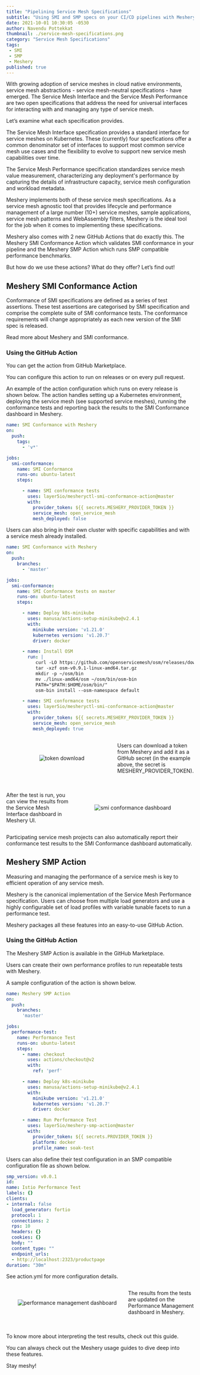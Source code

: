 ```yaml
---
title: "Pipelining Service Mesh Specifications"
subtitle: "Using SMI and SMP specs on your CI/CD pipelines with Meshery's GitHub Actions"
date: 2021-10-01 10:30:05 -0530
author: Navendu Pottekkat
thumbnail: ./service-mesh-specifications.png
category: "Service Mesh Specifications"
tags:
 - SMI
 - SMP
 - Meshery
published: true
---
```



<BlogWrapper>
  
<p>With growing adoption of service meshes in cloud native environments, service mesh abstractions - service mesh-neutral specifications - have emerged.  The <Link to="/projects/service-mesh-interface-conformance">Service Mesh Interface</Link> and the <Link to="/projects/service-mesh-performance">Service Mesh Performance</Link> are two open specifications that address the need for universal interfaces for interacting with and managing any type of service mesh.</p>
<p>Let’s examine what each specification provides.</p>
<p>The <Link to="https://smi-spec.io">Service Mesh Interface</Link> specification provides a standard interface for service meshes on Kubernetes. These (currently) four specfications offer a common denominator set of interfaces to support most common service mesh use cases and the flexibility to evolve to support new service mesh capabilities over time.</p>
<p>The <Link to="https://smp-spec.io">Service Mesh Performance</Link> specification standardizes service mesh value measurement, characterizing any deployment's performance by capturing the details of infrastructure capacity, service mesh configuration and workload metadata.</p>
<p>Meshery implements both of these service mesh specifications. As a service mesh agnostic tool that provides lifecycle and performance management of a large number (10+) service meshes, sample applications, service mesh patterns and WebAssembly filters, Meshery is the ideal tool for the job when it comes to implementing these specifications.</p>
<p>Meshery also comes with 2 new GitHub Actions that do exactly this. The <Link to="https://github.com/layer5io/meshery-smi-conformance-action">Meshery SMI Conformance Action</Link> which <Link to="https://meshery.io/blog/validating-smi-conformance-with-meshery">validates SMI conformance</Link> in your pipeline and the <Link to="https://github.com/layer5io/meshery-smp-action">Meshery SMP Action</Link> which runs <Link to="https://docs.meshery.io/functionality/performance-management">SMP compatible performance benchmarks</Link>.</p>
<p>But how do we use these actions? What do they offer? Let’s find out!</p>

<h2>Meshery SMI Conformance Action</h2>

<p>Conformance of SMI specifications are defined as a series of test assertions. These test assertions are categorised by SMI specification and comprise the complete suite of SMI conformance tests. The conformance requirements will change appropriately as each new version of the SMI spec is released.</p>
<p><Link to="https://docs.meshery.io/functionality/service-mesh-interface">Read more</Link> about Meshery and SMI conformance.</p>

<h3>Using the GitHub Action</h3>

<p>You can get the action from <Link to="https://github.com/marketplace/actions/service-mesh-interface-conformance-with-meshery">GitHub Marketplace</Link>.</p>
<p>You can configure this action to run on releases or on every pull request.</p>
<p>An example of the action configuration which runs on every release is shown below. The action handles setting up a Kubernetes environment, deploying the service mesh (see supported service meshes), running the conformance tests and reporting back the results to the SMI Conformance dashboard in Meshery.</p>

```yaml
name: SMI Conformance with Meshery
on:
  push:
    tags:
      - 'v*'

jobs:
  smi-conformance:
    name: SMI Conformance
    runs-on: ubuntu-latest
    steps:

      - name: SMI conformance tests
        uses: layer5io/mesheryctl-smi-conformance-action@master
        with:
          provider_token: ${{ secrets.MESHERY_PROVIDER_TOKEN }}
          service_mesh: open_service_mesh
          mesh_deployed: false
```

<p>Users can also bring in their own cluster with specific capabilities and with a service mesh already installed.</p>

```yaml
name: SMI Conformance with Meshery
on:
  push:
    branches:
      - 'master'

jobs:
  smi-conformance:
    name: SMI Conformance tests on master
    runs-on: ubuntu-latest
    steps:

      - name: Deploy k8s-minikube
        uses: manusa/actions-setup-minikube@v2.4.1
        with:
          minikube version: 'v1.21.0'
          kubernetes version: 'v1.20.7'
          driver: docker

      - name: Install OSM
        run: |
           curl -LO https://github.com/openservicemesh/osm/releases/download/v0.9.1/osm-v0.9.1-linux-amd64.tar.gz
           tar -xzf osm-v0.9.1-linux-amd64.tar.gz
           mkdir -p ~/osm/bin
           mv ./linux-amd64/osm ~/osm/bin/osm-bin
           PATH="$PATH:$HOME/osm/bin/"
           osm-bin install --osm-namespace default

      - name: SMI conformance tests
        uses: layer5io/mesheryctl-smi-conformance-action@master
        with:
          provider_token: ${{ secrets.MESHERY_PROVIDER_TOKEN }}
          service_mesh: open_service_mesh
          mesh_deployed: true
```

<div style="display:flex;width:100%;align-items:center;padding-bottom:20px">
  <div style="text-align:center;flex:65%;">
    <img src={token} className="image-center" alt="token download" />
  </div>
  <div style="flex:35%;">
    <p>Users can download a token from Meshery and add it as a GitHub secret (in the example above, the secret is MESHERY_PROVIDER_TOKEN).</p>
  </div>
</div>

<div style="display:flex;width:100%;align-items:center;">
  <div style="flex:35%;">
    <p>After the test is run, you can view the results from the Service Mesh Interface dashboard in Meshery UI.</p>
  </div>
  <div style="text-align:center;flex:65%;">
    <img src={smidashboard} className="image-center" alt="smi conformance dashboard" />
  </div>
</div>

<p>Participating service mesh projects can also <Link to="https://docs.meshery.io/functionality/service-mesh-interface#reporting-conformance">automatically report their conformance test results</Link> to the <Link to="https://meshery.io/service-mesh-interface">SMI Conformance dashboard</Link> automatically.</p>

<h2>Meshery SMP Action</h2>

<p>Measuring and managing the performance of a service mesh is key to efficient operation of any service mesh.</p>
<p>Meshery is the canonical implementation of the Service Mesh Performance specification. Users can choose from multiple load generators and use a highly configurable set of load profiles with variable tunable facets to run a performance test.</p>
<p>Meshery packages all these features into an easy-to-use GitHub Action.</p>

<h3>Using the GitHub Action</h3>

<p>The Meshery SMP Action is available in the <Link to="https://github.com/marketplace/actions/performance-testing-with-meshery">GitHub Marketplace</Link>.</p>
<p>Users can create their own performance profiles to run repeatable tests with Meshery.</p>
<p>A sample configuration of the action is shown below.</p>

```yaml
name: Meshery SMP Action
on:
  push:
    branches:
      'master'

jobs:
  performance-test:
    name: Performance Test
    runs-on: ubuntu-latest
    steps:
      - name: checkout
        uses: actions/checkout@v2
        with:
          ref: 'perf'

      - name: Deploy k8s-minikube
        uses: manusa/actions-setup-minikube@v2.4.1
        with:
          minikube version: 'v1.21.0'
          kubernetes version: 'v1.20.7'
          driver: docker

      - name: Run Performance Test
        uses: layer5io/meshery-smp-action@master
        with:
          provider_token: ${{ secrets.PROVIDER_TOKEN }}
          platform: docker
          profile_name: soak-test
```

<p>Users can also define their test configuration in an SMP compatible configuration file as shown below.</p>

```yaml
smp_version: v0.0.1
id:
name: Istio Performance Test
labels: {}
clients:
- internal: false
  load_generator: fortio
  protocol: 1
  connections: 2
  rps: 10
  headers: {}
  cookies: {}
  body: ""
  content_type: ""
  endpoint_urls:
  - http://localhost:2323/productpage
duration: "30m"
```

<p>See <Link to="https://github.com/layer5io/meshery-smp-action/blob/master/action.yml">action.yml</Link> for more configuration details.</p>

<div style="display:flex;width:100%;align-items:center;padding-bottom:20px">
  <div style="text-align:center;flex:65%;">
    <img src={perfdashboard} className="image-center" alt="performance management dashboard" />
  </div>
  <div style="flex:35%;">
    <p>The results from the tests are updated on the Performance Management dashboard in Meshery.</p>
  </div>
</div>

<p>To know more about interpreting the test results, check out <Link to="https://docs.meshery.io/guides/interpreting-performance-test-results">this guide</Link>.</p>
<p>You can always check out the <Link to="https://docs.meshery.io/guides">Meshery usage guides</Link> to dive deep into these features.</p>

<p>Stay meshy!</p>

</BlogWrapper>
